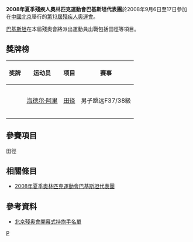 {{Infobox Country Paralympics
|NPC= PAK
|games= 2008年夏季
|competitors=
|sports=
|flagbearer=
|gold=
|silver=1
|bronze=
|total=1
|rank=63
|officials=
}}

'''2008年夏季殘疾人奧林匹克運動會巴基斯坦代表團'''於2008年9月6日至17日參加在[[中國北京|中國北京]]舉行的[[2008年夏季殘奧會|第13屆殘疾人奧運會]]。

[[巴基斯坦|巴基斯坦]]在本屆殘奧會將派出運動員出戰包括田徑等項目。

== 獎牌榜 ==
{| class="wikitable sortable" style="font-size:88%"
|-bgcolor=#efefef
! 奖牌
! 运动员
! 项目
! 赛事
|-
|-

|-
| {{silver medal}} || [[海德尔·阿里|海德尔·阿里]] || [[2008年夏季殘奧會田径比賽|田径]] || 男子跳远F37/38級
|-

|-
|-

|}

== 參賽項目 ==
田徑

== 相關條目 ==
*[[2008年夏季奧林匹克運動會巴基斯坦代表團|2008年夏季奧林匹克運動會巴基斯坦代表團]]

== 參考資料 ==
*[https://web.archive.org/web/20080909184931/http://www.paralympic.org/release/Main_Sections_Menu/News/Press_Releases/Flagbearers_List_Opening_Ceremony_Final_5_Sept1.pdf 北京殘奥會開幕式持旗手名單]

{{2008年夏季殘疾人奧林匹克運動會代表團}}

[[Category:2008年夏季殘疾人奧林匹克運動會代表團|P]]